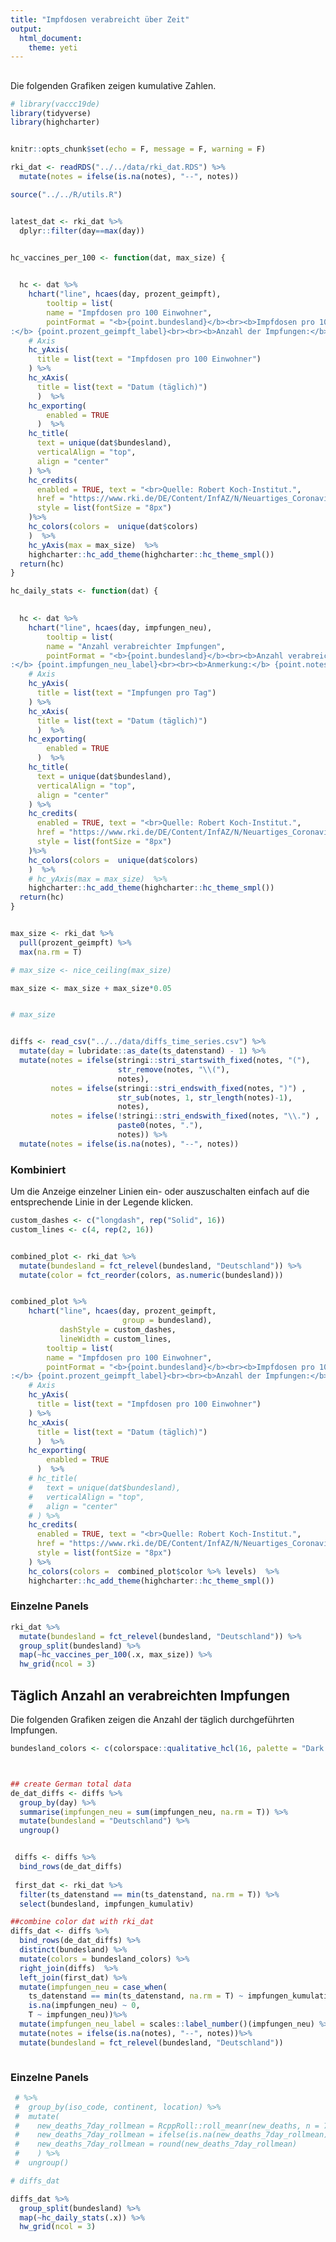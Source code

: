 ```yaml
---
title: "Impfdosen verabreicht über Zeit"
output: 
  html_document:
    theme: yeti
---
```


## {.tabset .tabset-pills}

Die folgenden Grafiken zeigen kumulative Zahlen.

```r
# library(vaccc19de)
library(tidyverse)
library(highcharter)


knitr::opts_chunk$set(echo = F, message = F, warning = F)

rki_dat <- readRDS("../../data/rki_dat.RDS") %>% 
  mutate(notes = ifelse(is.na(notes), "--", notes))

source("../../R/utils.R")


latest_dat <- rki_dat %>% 
  dplyr::filter(day==max(day))


hc_vaccines_per_100 <- function(dat, max_size) {

  
  hc <- dat %>% 
    hchart("line", hcaes(day, prozent_geimpft),
        tooltip = list(
        name = "Impfdosen pro 100 Einwohner",
        pointFormat = "<b>{point.bundesland}</b><br><b>Impfdosen pro 100 Einwohner
:</b> {point.prozent_geimpft_label}<br><br><b>Anzahl der Impfungen:</b> {point.impfungen_kumulativ_label}<br><br><b>Anmerkung:</b> {point.notes}")) %>%
    # Axis
    hc_yAxis(
      title = list(text = "Impfdosen pro 100 Einwohner")
    ) %>% 
    hc_xAxis(
      title = list(text = "Datum (täglich)")
      )  %>% 
    hc_exporting(
        enabled = TRUE
      )  %>% 
    hc_title(
      text = unique(dat$bundesland),
      verticalAlign = "top",
      align = "center"
    ) %>% 
    hc_credits(
      enabled = TRUE, text = "<br>Quelle: Robert Koch-Institut.",
      href = "https://www.rki.de/DE/Content/InfAZ/N/Neuartiges_Coronavirus/Daten/Impfquoten-Tab.html",
      style = list(fontSize = "8px")
    )%>%
    hc_colors(colors =  unique(dat$colors)
    )  %>% 
    hc_yAxis(max = max_size)  %>%
    highcharter::hc_add_theme(highcharter::hc_theme_smpl())  
  return(hc)
}

hc_daily_stats <- function(dat) {

  
  hc <- dat %>% 
    hchart("line", hcaes(day, impfungen_neu),
        tooltip = list(
        name = "Anzahl verabreichter Impfungen",
        pointFormat = "<b>{point.bundesland}</b><br><b>Anzahl verabreichter Impfungen
:</b> {point.impfungen_neu_label}<br><br><b>Anmerkung:</b> {point.notes}")) %>%
    # Axis
    hc_yAxis(
      title = list(text = "Impfungen pro Tag")
    ) %>% 
    hc_xAxis(
      title = list(text = "Datum (täglich)")
      )  %>% 
    hc_exporting(
        enabled = TRUE
      )  %>% 
    hc_title(
      text = unique(dat$bundesland),
      verticalAlign = "top",
      align = "center"
    ) %>% 
    hc_credits(
      enabled = TRUE, text = "<br>Quelle: Robert Koch-Institut.",
      href = "https://www.rki.de/DE/Content/InfAZ/N/Neuartiges_Coronavirus/Daten/Impfquoten-Tab.html",
      style = list(fontSize = "8px")
    )%>%
    hc_colors(colors =  unique(dat$colors)
    )  %>% 
    # hc_yAxis(max = max_size)  %>%
    highcharter::hc_add_theme(highcharter::hc_theme_smpl())  
  return(hc)
}


max_size <- rki_dat %>% 
  pull(prozent_geimpft) %>% 
  max(na.rm = T)

# max_size <- nice_ceiling(max_size)

max_size <- max_size + max_size*0.05


# max_size 


diffs <- read_csv("../../data/diffs_time_series.csv") %>%
  mutate(day = lubridate::as_date(ts_datenstand) - 1) %>% 
  mutate(notes = ifelse(stringi::stri_startswith_fixed(notes, "("),
                        str_remove(notes, "\\("),
                        notes),
         notes = ifelse(stringi::stri_endswith_fixed(notes, ")") ,
                        str_sub(notes, 1, str_length(notes)-1),
                        notes),
         notes = ifelse(!stringi::stri_endswith_fixed(notes, "\\.") ,
                        paste0(notes, "."),
                        notes)) %>% 
  mutate(notes = ifelse(is.na(notes), "--", notes))
```


### Kombiniert

Um die Anzeige einzelner Linien ein- oder auszuschalten einfach auf die entsprechende Linie in der Legende klicken.

```r
custom_dashes <- c("longdash", rep("Solid", 16))
custom_lines <- c(4, rep(2, 16))


combined_plot <- rki_dat %>% 
  mutate(bundesland = fct_relevel(bundesland, "Deutschland")) %>%
  mutate(color = fct_reorder(colors, as.numeric(bundesland))) 


combined_plot %>% 
    hchart("line", hcaes(day, prozent_geimpft, 
                         group = bundesland),
           dashStyle = custom_dashes,
           lineWidth = custom_lines,
        tooltip = list(
        name = "Impfdosen pro 100 Einwohner",
        pointFormat = "<b>{point.bundesland}</b><br><b>Impfdosen pro 100 Einwohner
:</b> {point.prozent_geimpft_label}<br><br><b>Anzahl der Impfungen:</b> {point.impfungen_kumulativ_label}<br><br><b>Anmerkung:</b> {point.notes}")) %>%
    # Axis
    hc_yAxis(
      title = list(text = "Impfdosen pro 100 Einwohner")
    ) %>% 
    hc_xAxis(
      title = list(text = "Datum (täglich)")
      )  %>% 
    hc_exporting(
        enabled = TRUE
      )  %>% 
    # hc_title(
    #   text = unique(dat$bundesland),
    #   verticalAlign = "top",
    #   align = "center"
    # ) %>% 
    hc_credits(
      enabled = TRUE, text = "<br>Quelle: Robert Koch-Institut.",
      href = "https://www.rki.de/DE/Content/InfAZ/N/Neuartiges_Coronavirus/Daten/Impfquoten-Tab.html",
      style = list(fontSize = "8px")
    ) %>% 
    hc_colors(colors =  combined_plot$color %>% levels)  %>%
    highcharter::hc_add_theme(highcharter::hc_theme_smpl())

```

### Einzelne Panels

```r

rki_dat %>% 
  mutate(bundesland = fct_relevel(bundesland, "Deutschland")) %>% 
  group_split(bundesland) %>% 
  map(~hc_vaccines_per_100(.x, max_size)) %>% 
  hw_grid(ncol = 3)


```


## Täglich Anzahl an verabreichten Impfungen {.tabset .tabset-pills}

Die folgenden Grafiken zeigen die Anzahl der täglich durchgeführten Impfungen.



```r
bundesland_colors <- c(colorspace::qualitative_hcl(16, palette = "Dark 3", rev = T), "#000000")



## create German total data
de_dat_diffs <- diffs %>%
  group_by(day) %>%
  summarise(impfungen_neu = sum(impfungen_neu, na.rm = T)) %>%
  mutate(bundesland = "Deutschland") %>% 
  ungroup()


 diffs <- diffs %>% 
  bind_rows(de_dat_diffs)
 
 first_dat <- rki_dat %>% 
  filter(ts_datenstand == min(ts_datenstand, na.rm = T)) %>%
  select(bundesland, impfungen_kumulativ)

##combine color dat with rki_dat
diffs_dat <- diffs %>% 
  bind_rows(de_dat_diffs) %>%
  distinct(bundesland) %>%
  mutate(colors = bundesland_colors) %>%
  right_join(diffs)  %>% 
  left_join(first_dat) %>% 
  mutate(impfungen_neu = case_when(
    ts_datenstand == min(ts_datenstand, na.rm = T) ~ impfungen_kumulativ,
    is.na(impfungen_neu) ~ 0, 
    T ~ impfungen_neu))%>%
  mutate(impfungen_neu_label = scales::label_number()(impfungen_neu) %>% str_remove_all("\\.0"))  %>% 
  mutate(notes = ifelse(is.na(notes), "--", notes))%>% 
  mutate(bundesland = fct_relevel(bundesland, "Deutschland"))



```


### Einzelne Panels


```r



 # %>% 
 #  group_by(iso_code, continent, location) %>% 
 #  mutate(
 #    new_deaths_7day_rollmean = RcppRoll::roll_meanr(new_deaths, n = 7),
 #    new_deaths_7day_rollmean = ifelse(is.na(new_deaths_7day_rollmean), 0, new_deaths_7day_rollmean),
 #    new_deaths_7day_rollmean = round(new_deaths_7day_rollmean)
 #    ) %>% 
 #  ungroup()

# diffs_dat

diffs_dat %>% 
  group_split(bundesland) %>% 
  map(~hc_daily_stats(.x)) %>% 
  hw_grid(ncol = 3) 
```

